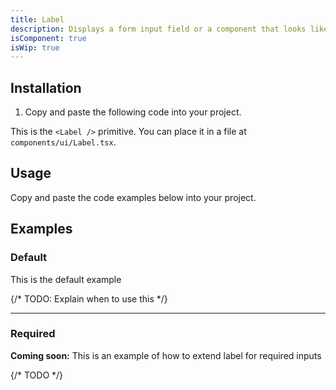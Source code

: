 ```yaml
---
title: Label
description: Displays a form input field or a component that looks like an input field.
isComponent: true
isWip: true
---
```


## Installation

1. Copy and paste the following code into your project.

This is the `<Label />` primitive. You can place it in a file at `components/ui/Label.tsx`.

## Usage

Copy and paste the code examples below into your project.

<ComponentSource src="../../packages/ui/src/Label.tsx" />

## Examples

### Default

This is the default example

{/* TODO: Explain when to use this */}

<ComponentExample name="Label" story="default" />

---

### Required

**Coming soon:** This is an example of how to extend label for required inputs

{/* TODO */}
